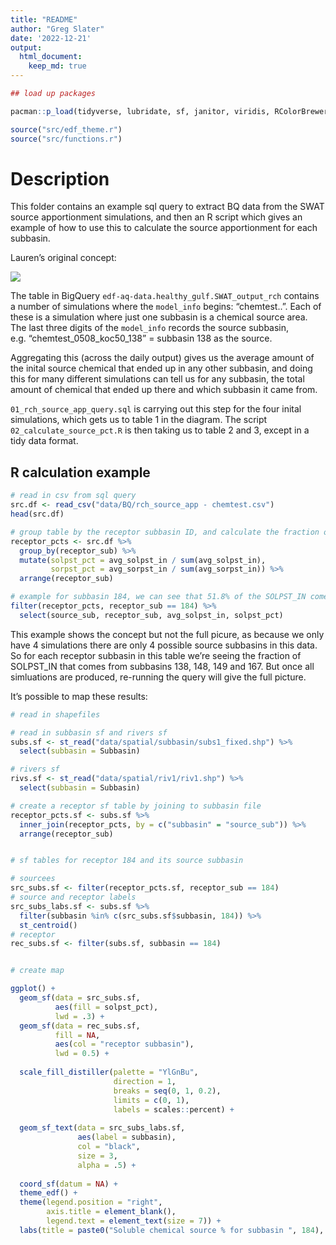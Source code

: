 ```yaml
---
title: "README"
author: "Greg Slater"
date: '2022-12-21'
output: 
  html_document:
    keep_md: true
---
```


```r
## load up packages

pacman::p_load(tidyverse, lubridate, sf, janitor, viridis, RColorBrewer)

source("src/edf_theme.r")
source("src/functions.r")
```

# Description

This folder contains an example sql query to extract BQ data from the SWAT source apportionment simulations, and then an R script which gives an example of how to use this to calculate the source apportionment for each subbasin.

Lauren's original concept:

![](figs/fig_source_app_concept_LP.png)

The table in BigQuery `edf-aq-data.healthy_gulf.SWAT_output_rch` contains a number of simulations where the `model_info` begins: "chemtest..". Each of these is a simulation where just one subbasin is a chemical source area. The last three digits of the `model_info` records the source subbasin, e.g. "chemtest_0508_koc50_138" = subbasin 138 as the source.

Aggregating this (across the daily output) gives us the average amount of the inital source chemical that ended up in any other subbasin, and doing this for many different simulations can tell us for any subbasin, the total amount of chemical that ended up there and which subbasin it came from.

`01_rch_source_app_query.sql` is carrying out this step for the four inital simulations, which gets us to table 1 in the diagram. The script `02_calculate_source_pct.R` is then taking us to table 2 and 3, except in a tidy data format.


## R calculation example

```r

# read in csv from sql query
src.df <- read_csv("data/BQ/rch_source_app - chemtest.csv")
head(src.df)
```


```r

# group table by the receptor subbasin ID, and calculate the fraction of SOLPST_IN and SORPST_IN from each source subbasin.
receptor_pcts <- src.df %>% 
  group_by(receptor_sub) %>%
  mutate(solpst_pct = avg_solpst_in / sum(avg_solpst_in),
         sorpst_pct = avg_sorpst_in / sum(avg_sorpst_in)) %>% 
  arrange(receptor_sub)

# example for subbasin 184, we can see that 51.8% of the SOLPST_IN comes from subbasin 167
filter(receptor_pcts, receptor_sub == 184) %>% 
  select(source_sub, receptor_sub, avg_solpst_in, solpst_pct)
```




This example shows the concept but not the full picure, as because we only have 4 simulations there are only 4 possible source subbasins in this data. So for each receptor subbasin in this table we're seeing the fraction of SOLPST_IN that comes from subbasins 138, 148, 149 and 167. But once all simluations are produced, re-running the query will give the full picture.

It's possible to map these results:

```r

# read in shapefiles

# read in subbasin sf and rivers sf
subs.sf <- st_read("data/spatial/subbasin/subs1_fixed.shp") %>%
  select(subbasin = Subbasin)

# rivers sf
rivs.sf <- st_read("data/spatial/riv1/riv1.shp") %>%
  select(subbasin = Subbasin)

# create a receptor sf table by joining to subbasin file
receptor_pcts.sf <- subs.sf %>% 
  inner_join(receptor_pcts, by = c("subbasin" = "source_sub")) %>% 
  arrange(receptor_sub)


# sf tables for receptor 184 and its source subbasin

# sourcees
src_subs.sf <- filter(receptor_pcts.sf, receptor_sub == 184)
# source and receptor labels
src_subs_labs.sf <- subs.sf %>% 
  filter(subbasin %in% c(src_subs.sf$subbasin, 184)) %>% 
  st_centroid()
# receptor 
rec_subs.sf <- filter(subs.sf, subbasin == 184)


# create map

ggplot() +
  geom_sf(data = src_subs.sf,
          aes(fill = solpst_pct), 
          lwd = .3) +
  geom_sf(data = rec_subs.sf, 
          fill = NA, 
          aes(col = "receptor subbasin"), 
          lwd = 0.5) +
  
  scale_fill_distiller(palette = "YlGnBu", 
                       direction = 1, 
                       breaks = seq(0, 1, 0.2), 
                       limits = c(0, 1), 
                       labels = scales::percent) +  
  
  geom_sf_text(data = src_subs_labs.sf, 
               aes(label = subbasin), 
               col = "black",
               size = 3, 
               alpha = .5) +
  
  coord_sf(datum = NA) +
  theme_edf() +
  theme(legend.position = "right", 
        axis.title = element_blank(),
        legend.text = element_text(size = 7)) +
  labs(title = paste0("Soluble chemical source % for subbasin ", 184), col = "")

```